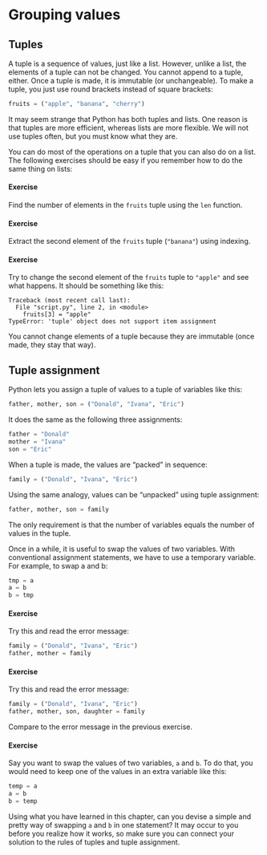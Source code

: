 # Grouping values  {#sec-tuples}

## Tuples {.unnumbered}

A tuple is a sequence of values, just like a list. However, unlike a list, the elements of a tuple can not be changed. You cannot append to a tuple, either. Once a tuple is made, it is immutable (or unchangeable). To make a tuple, you just use round brackets instead of square brackets:

```python
fruits = ("apple", "banana", "cherry")
```

It may seem strange that Python has both tuples and lists. One reason is that tuples are more efficient, whereas lists are more flexible. We will not use tuples often, but you must know what they are.

You can do most of the operations on a tuple that you can also do on a list. The following exercises should be easy if you remember how to do the same thing on lists:

#### Exercise
Find the number of elements in the `fruits` tuple using the `len` function.

#### Exercise
Extract the second element of the `fruits` tuple (`"banana"`) using indexing.

#### Exercise
Try to change the second element of the `fruits` tuple to `"apple"` and see what happens. It should be something like this:

```
Traceback (most recent call last):
  File "script.py", line 2, in <module>
    fruits[3] = "apple"
TypeError: 'tuple' object does not support item assignment
```

You cannot change elements of a tuple because they are immutable (once made, they stay that way).

## Tuple assignment {.unnumbered}

Python lets you assign a tuple of values to a tuple of variables like this:

```python
father, mother, son = ("Donald", "Ivana", "Eric")
```

It does the same as the following three assignments:

```python
father = "Donald"
mother = "Ivana"
son = "Eric"
```

When a tuple is made, the values are "packed" in sequence:

```python
family = ("Donald", "Ivana", "Eric")
```

Using the same analogy, values can be "unpacked" using tuple assignment:

```python
father, mother, son = family
```

The only requirement is that the number of variables equals the number of values in the tuple.

Once in a while, it is useful to swap the values of two variables. With conventional assignment statements, we have to use a temporary variable. For example, to swap a and b:

```python
tmp = a
a = b
b = tmp
```


#### Exercise

Try this and read the error message:

```python
family = ("Donald", "Ivana", "Eric")
father, mother = family
```

#### Exercise

Try this and read the error message:

```python
family = ("Donald", "Ivana", "Eric")
father, mother, son, daughter = family
```

Compare to the error message in the previous exercise.

#### Exercise

Say you want to swap the values of two variables, `a` and `b`. To do that, you would need to keep one of the values in an extra variable like this:

```python
temp = a
a = b
b = temp
```

Using what you have learned in this chapter, can you devise a simple and pretty way of swapping `a` and `b` in one statement? It may occur to you before you realize how it works, so make sure you can connect your solution to the rules of tuples and tuple assignment.


<!-- TODO: Find another example than Donald Trump -->
